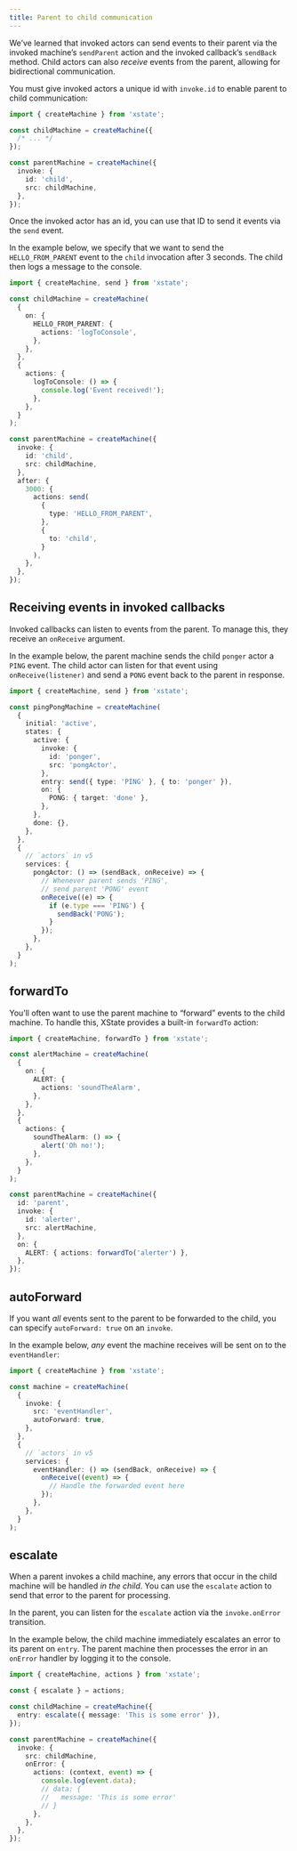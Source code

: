```yaml
---
title: Parent to child communication
---
```


<!-- Needs technical review -->

<!-- deps: ["callback-actors", "machine-actors", "send-parent"] -->

We’ve learned that invoked actors can send events to their parent via the invoked machine’s `sendParent` action and the invoked callback’s `sendBack` method. Child actors can also _receive_ events from the parent, allowing for bidirectional communication.

You must give invoked actors a unique id with `invoke.id` to enable parent to child communication:

```ts twoslash {9}
import { createMachine } from 'xstate';

const childMachine = createMachine({
  /* ... */
});

const parentMachine = createMachine({
  invoke: {
    id: 'child',
    src: childMachine,
  },
});
```

Once the invoked actor has an id, you can use that ID to send it events via the `send` event.

In the example below, we specify that we want to send the `HELLO_FROM_PARENT` event to the `child` invocation after 3 seconds. The child then logs a message to the console.

```ts twoslash {31-33}
import { createMachine, send } from 'xstate';

const childMachine = createMachine(
  {
    on: {
      HELLO_FROM_PARENT: {
        actions: 'logToConsole',
      },
    },
  },
  {
    actions: {
      logToConsole: () => {
        console.log('Event received!');
      },
    },
  }
);

const parentMachine = createMachine({
  invoke: {
    id: 'child',
    src: childMachine,
  },
  after: {
    3000: {
      actions: send(
        {
          type: 'HELLO_FROM_PARENT',
        },
        {
          to: 'child',
        }
      ),
    },
  },
});
```

## Receiving events in invoked callbacks

<!-- deps: ["callback-actors", "receiving-events-from-parent"] -->

Invoked callbacks can listen to events from the parent. To manage this, they receive an `onReceive` argument.

In the example below, the parent machine sends the child `ponger` actor a `PING` event. The child actor can listen for that event using `onReceive(listener)` and send a `PONG` event back to the parent in response.

```ts twoslash
import { createMachine, send } from 'xstate';

const pingPongMachine = createMachine(
  {
    initial: 'active',
    states: {
      active: {
        invoke: {
          id: 'ponger',
          src: 'pongActor',
        },
        entry: send({ type: 'PING' }, { to: 'ponger' }),
        on: {
          PONG: { target: 'done' },
        },
      },
      done: {},
    },
  },
  {
    // `actors` in v5
    services: {
      pongActor: () => (sendBack, onReceive) => {
        // Whenever parent sends 'PING',
        // send parent 'PONG' event
        onReceive((e) => {
          if (e.type === 'PING') {
            sendBack('PONG');
          }
        });
      },
    },
  }
);
```

## forwardTo

<!-- deps: ["actions", "receiving-events-from-parent"] -->

You’ll often want to use the parent machine to “forward” events to the child machine. To handle this, XState provides a built-in `forwardTo` action:

```ts twoslash
import { createMachine, forwardTo } from 'xstate';

const alertMachine = createMachine(
  {
    on: {
      ALERT: {
        actions: 'soundTheAlarm',
      },
    },
  },
  {
    actions: {
      soundTheAlarm: () => {
        alert('Oh no!');
      },
    },
  }
);

const parentMachine = createMachine({
  id: 'parent',
  invoke: {
    id: 'alerter',
    src: alertMachine,
  },
  on: {
    ALERT: { actions: forwardTo('alerter') },
  },
});
```

## autoForward

<!-- deps: ["forward-to-action", "receiving-events-from-parent"] -->

If you want _all_ events sent to the parent to be forwarded to the child, you can specify `autoForward: true` on an `invoke`.

In the example below, _any_ event the machine receives will be sent on to the `eventHandler`:

```ts twoslash
import { createMachine } from 'xstate';

const machine = createMachine(
  {
    invoke: {
      src: 'eventHandler',
      autoForward: true,
    },
  },
  {
    // `actors` in v5
    services: {
      eventHandler: () => (sendBack, onReceive) => {
        onReceive((event) => {
          // Handle the forwarded event here
        });
      },
    },
  }
);
```

## escalate

<!-- deps: ["actions", "receiving-events-from-parent"] -->

When a parent invokes a child machine, any errors that occur in the child machine will be handled _in the child_. You can use the `escalate` action to send that error to the parent for processing.

In the parent, you can listen for the `escalate` action via the `invoke.onError` transition.

In the example below, the child machine immediately escalates an error to its parent on `entry`. The parent machine then processes the error in an `onError` handler by logging it to the console.

```ts twoslash
import { createMachine, actions } from 'xstate';

const { escalate } = actions;

const childMachine = createMachine({
  entry: escalate({ message: 'This is some error' }),
});

const parentMachine = createMachine({
  invoke: {
    src: childMachine,
    onError: {
      actions: (context, event) => {
        console.log(event.data);
        // data: {
        //   message: 'This is some error'
        // }
      },
    },
  },
});
```
